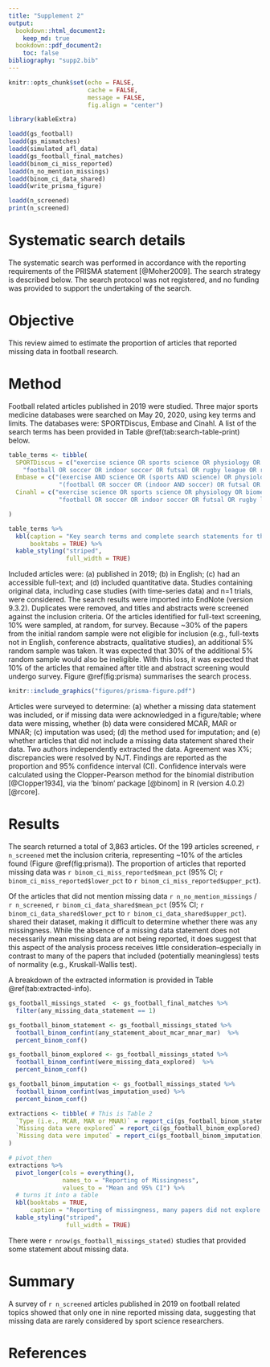 ```yaml
---
title: "Supplement 2"
output: 
  bookdown::html_document2:
    keep_md: true
  bookdown::pdf_document2:
    toc: false
bibliography: "supp2.bib"
---
```


```r
knitr::opts_chunk$set(echo = FALSE, 
                      cache = FALSE,
                      message = FALSE,
                      fig.align = "center")
```

```r
library(kableExtra)
```


```r
loadd(gs_football)
loadd(gs_mismatches)
loadd(simulated_afl_data)
loadd(gs_football_final_matches)
loadd(binom_ci_miss_reported)
loadd(n_no_mention_missings)
loadd(binom_ci_data_shared)
loadd(write_prisma_figure)
```

```r
loadd(n_screened)
print(n_screened)
```

# Systematic search details

The systematic search was performed in accordance with the reporting
requirements of the PRISMA statement [@Moher2009]. The search strategy is
described below. The search protocol was not registered, and no funding
was provided to support the undertaking of the search.

# Objective

This review aimed to estimate the proportion of articles that reported 
missing data in football research.

# Method

Football related articles published in 2019 were studied. Three major
sports medicine databases were searched on May 20, 2020, using key terms and limits. 
The databases were: SPORTDiscus, Embase and Cinahl. A
list of the search terms has been provided in
Table \@ref(tab:search-table-print) below.

```r
table_terms <- tibble(
  SPORTDiscus = c("exercise science OR sports science OR physiology OR biomechanics OR nutrition OR training OR testing OR sports medicine OR performance analysis OR performance OR sport psychology OR coaching",
    "football OR soccer OR indoor soccer OR futsal OR rugby league OR rugby union OR gaelic football OR australian rules football OR AFL OR american football OR gridiron football OR touch football"),
  Embase = c("(exercise AND science OR (sports AND science) OR physiology OR biomechanics OR nutrition OR training OR testing OR (sports AND medicine) OR 'performance analysis' OR (('performance'/exp OR performance) AND ('analysis'/exp OR analysis)) OR 'performance'/exp OR performance OR 'sport psychology'/exp OR 'sport psychology' OR (('sport'/exp OR sport) AND ('psychology'/exp OR psychology)) OR 'coaching'/exp OR coaching) AND [2019-2019]/py",
              "(football OR soccer OR (indoor AND soccer) OR futsal OR rugby OR (rugby AND league) OR (rugby AND union) OR (gaelic AND football) OR 'australian rules footbal' OR (('australian'/exp OR australian) AND rules AND footbal) OR afl OR 'american football'/exp OR 'american football' OR (('american'/exp OR american) AND ('football'/exp OR football)) OR 'gridiron football' OR (gridiron AND ('football'/exp OR football)) OR 'touch football' OR (('touch'/exp OR touch) AND ('football'/exp OR football))) AND [2019-2019]/py"),
  Cinahl = c("exercise science OR sports science OR physiology OR biomechanics OR nutrition OR training OR testing OR sports medicine OR performance analysis OR performance OR sport psychology OR coaching",
              "football OR soccer OR indoor soccer OR futsal OR rugby league OR rugby union OR gaelic football OR australian rules football OR AFL OR american football OR gridiron football OR touch football")

)
```

```r
table_terms %>% 
  kbl(caption = "Key search terms and complete search statements for the databases, SPORTDiscuss, Embase, and Cinahl",
      booktabs = TRUE) %>% 
  kable_styling("striped",
                full_width = TRUE)
```

Included articles were: (a) published in 2019; (b) in English; 
(c) had an accessible full-text; and (d) included quantitative data. 
Studies containing original data, including case studies (with time-series data) 
and n=1 trials, were considered.
The search results were imported into EndNote (version 9.3.2).
Duplicates were removed, and titles and abstracts were screened against
the inclusion criteria. Of the articles identified for full-text
screening, 10% were sampled, at random, for survey. Because \~30% of the
papers from the initial random sample were not eligible for inclusion
(e.g., full-texts not in English, conference abstracts, qualitative
studies), an additional 5% random sample was taken. It was expected that 
30% of the additional 5% random sample would also be ineligible. With this loss,
it was expected that 10% of the articles that remained after title and abstract 
screening would undergo survey. 
Figure \@ref(fig:prisma) summarises the search process.


```r
knitr::include_graphics("figures/prisma-figure.pdf")
```


Articles were surveyed to determine: (a) whether a missing data
statement was included, or if missing data were acknowledged in a
figure/table; where data were missing, whether (b) data were considered
MCAR, MAR or MNAR; (c) imputation was used; (d) the method used for imputation; 
and (e) whether articles that did not include a missing data
statement shared their data. Two authors independently extracted the
data. Agreement was X%; discrepancies were resolved by NJT. Findings are
reported as the proportion and 95% confidence interval (CI). Confidence
intervals were calculated using the Clopper-Pearson method for the
binomial distribution [@Clopper1934], via the 'binom' package [@binom] in R (version 4.0.2) [@rcore].

# Results

The search returned a total of 3,863 articles. Of the 199 articles screened, `r n_screened` met the inclusion criteria, representing \~10% of the articles found (Figure \@ref(fig:prisma)). The proportion of articles that reported missing data was `r binom_ci_miss_reported$mean_pct` (95% CI; `r binom_ci_miss_reported$lower_pct` to `r binom_ci_miss_reported$upper_pct`).

Of the articles that did not mention missing data `r n_no_mention_missings` / `r n_screened`, `r binom_ci_data_shared$mean_pct` (95% CI; `r binom_ci_data_shared$lower_pct` to `r binom_ci_data_shared$upper_pct`). shared their dataset, making it difficult to determine whether there was any missingness. While the absence of a missing data statement does not necessarily mean missing data are not being reported, it does suggest that this aspect of the analysis process receives little consideration--especially in contrast to many of the papers that included (potentially meaningless) tests of normality (e.g., Kruskall-Wallis test).

A breakdown of the extracted information is provided in Table \@ref(tab:extracted-info).


```r
gs_football_missings_stated  <- gs_football_final_matches %>% 
  filter(any_missing_data_statement == 1)
```

```r
gs_football_binom_statement <- gs_football_missings_stated %>% 
  football_binom_confint(any_statement_about_mcar_mnar_mar)  %>% 
  percent_binom_conf()

gs_football_binom_explored <- gs_football_missings_stated %>% 
  football_binom_confint(were_missing_data_explored)  %>% 
  percent_binom_conf()

gs_football_binom_imputation <- gs_football_missings_stated %>% 
  football_binom_confint(was_imputation_used) %>% 
  percent_binom_conf()
```

```r

extractions <- tibble( # This is Table 2
  `Type (i.e., MCAR, MAR or MNAR)` = report_ci(gs_football_binom_statement),
  `Missing data were explored` = report_ci(gs_football_binom_explored),
  `Missing data were imputed` = report_ci(gs_football_binom_imputation)
)

# pivot_then
extractions %>% 
  pivot_longer(cols = everything(),
               names_to = "Reporting of Missingness",
               values_to = "Mean and 95% CI") %>% 
  # turns it into a table
  kbl(booktabs = TRUE,
      caption = "Reporting of missingness, many papers did not explore missings in a meaningful way, and there was the same number of papers who imputed values as reported MCAR, MAR, or MNAR.") %>% 
  kable_styling("striped",
                full_width = TRUE)
```

There were `r nrow(gs_football_missings_stated)` studies that provided some statement about missing data.

# Summary

A survey of `r n_screened` articles published in 2019 on football related topics
showed that only one in nine reported missing data, suggesting
that missing data are rarely considered by sport science researchers.

# References {-}